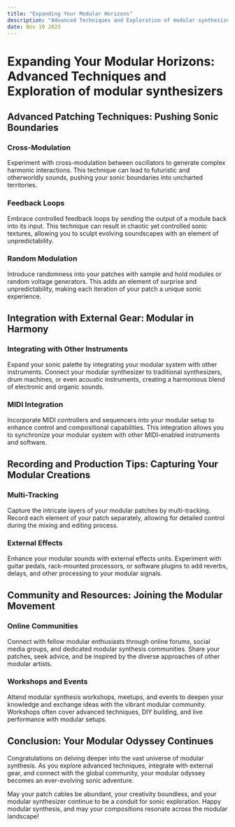 ```yaml
---
title: "Expanding Your Modular Horizons"
description: "Advanced Techniques and Exploration of modular synthesizers"
date: Nov 10 2023
---
```


# Expanding Your Modular Horizons: Advanced Techniques and Exploration of modular synthesizers

## Advanced Patching Techniques: Pushing Sonic Boundaries

### Cross-Modulation

Experiment with cross-modulation between oscillators to generate complex harmonic interactions. This technique can lead to futuristic and otherworldly sounds, pushing your sonic boundaries into uncharted territories.

### Feedback Loops

Embrace controlled feedback loops by sending the output of a module back into its input. This technique can result in chaotic yet controlled sonic textures, allowing you to sculpt evolving soundscapes with an element of unpredictability.

### Random Modulation

Introduce randomness into your patches with sample and hold modules or random voltage generators. This adds an element of surprise and unpredictability, making each iteration of your patch a unique sonic experience.

## Integration with External Gear: Modular in Harmony

### Integrating with Other Instruments

Expand your sonic palette by integrating your modular system with other instruments. Connect your modular synthesizer to traditional synthesizers, drum machines, or even acoustic instruments, creating a harmonious blend of electronic and organic sounds.

### MIDI Integration

Incorporate MIDI controllers and sequencers into your modular setup to enhance control and compositional capabilities. This integration allows you to synchronize your modular system with other MIDI-enabled instruments and software.

## Recording and Production Tips: Capturing Your Modular Creations

### Multi-Tracking

Capture the intricate layers of your modular patches by multi-tracking. Record each element of your patch separately, allowing for detailed control during the mixing and editing process.

### External Effects

Enhance your modular sounds with external effects units. Experiment with guitar pedals, rack-mounted processors, or software plugins to add reverbs, delays, and other processing to your modular signals.

## Community and Resources: Joining the Modular Movement

### Online Communities

Connect with fellow modular enthusiasts through online forums, social media groups, and dedicated modular synthesis communities. Share your patches, seek advice, and be inspired by the diverse approaches of other modular artists.

### Workshops and Events

Attend modular synthesis workshops, meetups, and events to deepen your knowledge and exchange ideas with the vibrant modular community. Workshops often cover advanced techniques, DIY building, and live performance with modular setups.

## Conclusion: Your Modular Odyssey Continues

Congratulations on delving deeper into the vast universe of modular synthesis. As you explore advanced techniques, integrate with external gear, and connect with the global community, your modular odyssey becomes an ever-evolving sonic adventure.

May your patch cables be abundant, your creativity boundless, and your modular synthesizer continue to be a conduit for sonic exploration. Happy modular synthesis, and may your compositions resonate across the modular landscape!
